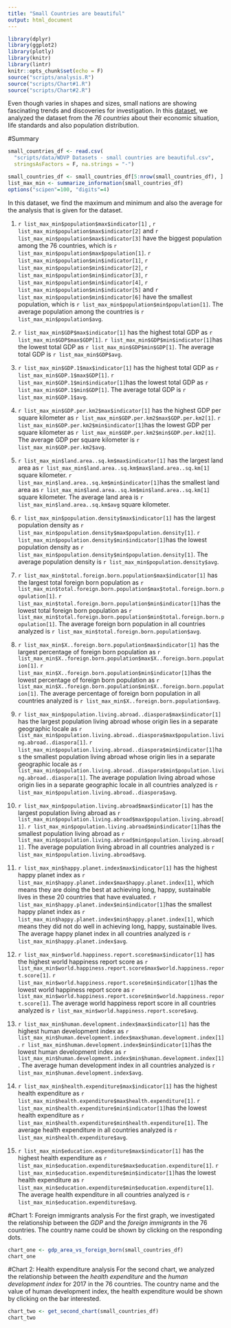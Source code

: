 ```yaml
---
title: "Small Countries are beautiful"
output: html_document
---
```


```r
library(dplyr)
library(ggplot2)
library(plotly)
library(knitr)
library(lintr)
knitr::opts_chunk$set(echo = F)
source("scripts/analysis.R")
source("scripts/Chart#1.R")
source("scripts/Chart#2.R")
```

Even though varies in shapes and sizes, small nations are showing fascinating trends and discoveries for investigation. In this [dataset](https://docs.google.com/spreadsheets/d/11LhOlwsloUuA495r-04IDwciMqNrLwWGpveqpF61WXU/edit#gid=1246185258), we analyzed the dataset from the _76 countries_ about their economic situation, life standards and also population distribution. 

#Summary 

```r
small_countries_df <- read.csv(
  "scripts/data/WDVP Datasets - small countries are beautiful.csv",
  stringsAsFactors = F, na.strings = "-")

small_countries_df <- small_countries_df[5:nrow(small_countries_df), ]
list_max_min <- summarize_information(small_countries_df)
options("scipen"=100, "digits"=4)
```
In this dataset, we find the maximum and minimum and also the average for the analysis that is given for the dataset. 

1. `r list_max_min$population$max$indicator[1]` , `r list_max_min$population$max$indicator[2]` and `r list_max_min$population$max$indicator[3]` have the biggest population among the 76 countries, which is `r list_max_min$population$max$population[1]`. `r list_max_min$population$min$indicator[1]`, `r list_max_min$population$min$indicator[2]`, `r list_max_min$population$min$indicator[3]`, `r list_max_min$population$min$indicator[4]`, `r list_max_min$population$min$indicator[5]` and `r list_max_min$population$min$indicator[6]` have the smallest population, which is `r list_max_min$population$min$population[1]`. The average population among the countries is `r list_max_min$population$avg`. 

2. `r list_max_min$GDP$max$indicator[1]` has the highest total GDP as `r list_max_min$GDP$max$GDP[1]`. `r list_max_min$GDP$min$indicator[1]`has the lowest total GDP as `r list_max_min$GDP$min$GDP[1]`. The average total GDP is `r list_max_min$GDP$avg`. 

3. `r list_max_min$GDP.1$max$indicator[1]` has the highest total GDP as `r list_max_min$GDP.1$max$GDP[1]`. `r list_max_min$GDP.1$min$indicator[1]`has the lowest total GDP as `r list_max_min$GDP.1$min$GDP[1]`. The average total GDP is `r list_max_min$GDP.1$avg`. 

4. `r list_max_min$GDP.per.km2$max$indicator[1]` has the highest GDP per square kilometer as `r list_max_min$GDP.per.km2$max$GDP.per.km2[1]`. `r list_max_min$GDP.per.km2$min$indicator[1]`has the lowest GDP per square kilometer as `r list_max_min$GDP.per.km2$min$GDP.per.km2[1]`. The average GDP per square kilometer is `r list_max_min$GDP.per.km2$avg`. 

5. `r list_max_min$land.area..sq.km$max$indicator[1]` has the largest land area as `r list_max_min$land.area..sq.km$max$land.area..sq.km[1]` square kilometer. `r list_max_min$land.area..sq.km$min$indicator[1]`has the smallest land area as `r list_max_min$land.area..sq.km$min$land.area..sq.km[1]` square kilometer. The average land area is `r list_max_min$land.area..sq.km$avg` square kilometer. 

6. `r list_max_min$population.density$max$indicator[1]` has the largest population density as `r list_max_min$population.density$max$population.density[1]`. `r list_max_min$population.density$min$indicator[1]`has the lowest population density as `r list_max_min$population.density$min$population.density[1]`. The average population density is `r list_max_min$population.density$avg`. 

7. `r list_max_min$total.foreign.born.population$max$indicator[1]` has the largest total foreign born population as `r list_max_min$total.foreign.born.population$max$total.foreign.born.population[1]`. 
`r list_max_min$total.foreign.born.population$min$indicator[1]`has the lowest total foreign born population as `r list_max_min$total.foreign.born.population$min$total.foreign.born.population[1]`. The average foreign born population in all countries analyzed is `r list_max_min$total.foreign.born.population$avg`. 

8. `r list_max_min$X..foreign.born.population$max$indicator[1]` has the largest percentage of foreign born population as `r list_max_min$X..foreign.born.population$max$X..foreign.born.population[1]`. 
`r list_max_min$X..foreign.born.population$min$indicator[1]`has the lowest percentage of foreign born population as `r list_max_min$X..foreign.born.population$min$X..foreign.born.population[1]`. The average percentage of foreign born population in all countries analyzed is `r list_max_min$X..foreign.born.population$avg`. 

9. `r list_max_min$population.living.abroad..diaspora$max$indicator[1]` has the largest population living abroad whose origin lies in a separate geographic locale as `r list_max_min$population.living.abroad..diaspora$max$population.living.abroad..diaspora[1]`. 
`r list_max_min$population.living.abroad..diaspora$min$indicator[1]`has the smallest population living abroad whose origin lies in a separate geographic locale as `r list_max_min$population.living.abroad..diaspora$min$population.living.abroad..diaspora[1]`. The average population living abroad whose origin lies in a separate geographic locale in all countries analyzed is `r list_max_min$population.living.abroad..diaspora$avg`. 

10. `r list_max_min$population.living.abroad$max$indicator[1]` has the largest population living abroad as `r list_max_min$population.living.abroad$max$population.living.abroad[1]`. 
`r list_max_min$population.living.abroad$min$indicator[1]`has the smallest population living abroad as `r list_max_min$population.living.abroad$min$population.living.abroad[1]`. The average population living abroad in all countries analyzed is `r list_max_min$population.living.abroad$avg`. 

11. `r list_max_min$happy.planet.index$max$indicator[1]` has the highest happy planet index as `r list_max_min$happy.planet.index$max$happy.planet.index[1]`, which means they are doing the best at achieving long, happy, sustainable lives in these 20 countries that have evaluated. 
`r list_max_min$happy.planet.index$min$indicator[1]`has the smallest happy planet index as `r list_max_min$happy.planet.index$min$happy.planet.index[1]`, which means they did not do well in achieving long, happy, sustainable lives. The average happy planet index in all countries analyzed is `r list_max_min$happy.planet.index$avg`. 

11. `r list_max_min$world.happiness.report.score$max$indicator[1]` has the highest world happiness report score as `r list_max_min$world.happiness.report.score$max$world.happiness.report.score[1]`. 
`r list_max_min$world.happiness.report.score$min$indicator[1]`has the lowest world happiness report score as `r list_max_min$world.happiness.report.score$min$world.happiness.report.score[1]`. The average world happiness report score in all countries analyzed is `r list_max_min$world.happiness.report.score$avg`. 

12. `r list_max_min$human.development.index$max$indicator[1]` has the highest human development index as `r list_max_min$human.development.index$max$human.development.index[1]`. 
`r list_max_min$human.development.index$min$indicator[1]`has the lowest human development index as `r list_max_min$human.development.index$min$human.development.index[1]`. The average human development index in all countries analyzed is `r list_max_min$human.development.index$avg`. 

13. `r list_max_min$health.expenditure$max$indicator[1]` has the highest health expenditure as `r list_max_min$health.expenditure$max$health.expenditure[1]`. 
`r list_max_min$health.expenditure$min$indicator[1]`has the lowest health expenditure as `r list_max_min$health.expenditure$min$health.expenditure[1]`. The average health expenditure in all countries analyzed is `r list_max_min$health.expenditure$avg`. 

14. `r list_max_min$education.expenditure$max$indicator[1]` has the highest health expenditure as `r list_max_min$education.expenditure$max$education.expenditure[1]`. 
`r list_max_min$education.expenditure$min$indicator[1]`has the lowest health expenditure as `r list_max_min$education.expenditure$min$education.expenditure[1]`. The average health expenditure in all countries analyzed is `r list_max_min$education.expenditure$avg`. 

#Chart 1: Foreign immigrants analysis
For the first graph, we investigated the relationship between the *GDP* and the *foreign immigrants* in the 76 countries. The country name could be shown by clicking on the responding dots. 

```r

chart_one <- gdp_area_vs_foreign_born(small_countries_df)
chart_one
```

#Chart 2: Health expenditure analysis
For the second chart, we analyzed the relationship between the *health expenditure* and the *human development index* for 2017 in the 76 countries. The country name and the value of human development index, the health expenditure would be shown by clicking on the bar interested. 

```r

chart_two <- get_second_chart(small_countries_df)
chart_two

```